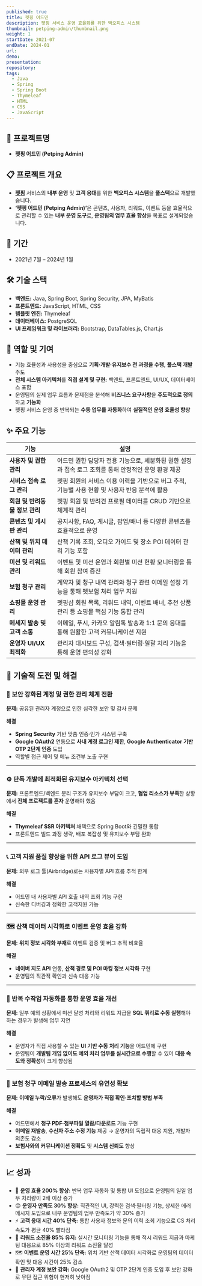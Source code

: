 ```yaml
---
published: true
title: 펫핑 어드민
description: 펫핑 서비스 운영 효율화를 위한 백오피스 시스템
thumbnail: petping-admin/thumbnail.png
weight: 1
startDate: 2021-07
endDate: 2024-01
url: 
demo: 
presentation: 
repository: 
tags:
  - Java
  - Spring
  - Spring Boot
  - Thymeleaf
  - HTML
  - CSS
  - JavaScript
---
```


## 📌 프로젝트명
- **펫핑 어드민 (Petping Admin)**

## 📋 프로젝트 개요
- <a href="/ko/projects/petping" target="_blank"><b>펫핑</b></a> 서비스의 **내부 운영** 및 **고객 응대**를 위한 **백오피스 시스템**을 **풀스택**으로 개발했습니다.
- <b>‘펫핑 어드민 (Petping Admin)’</b>은 콘텐츠, 사용자, 리워드, 이벤트 등을 효율적으로 관리할 수 있는 **내부 운영 도구**로, **운영팀의 업무 효율 향상**을 목표로 설계되었습니다.

## 📅 기간
- 2021년 7월 – 2024년 1월

## 🛠 기술 스택
- **백엔드:** Java, Spring Boot, Spring Security, JPA, MyBatis
- **프론트엔드:** JavaScript, HTML, CSS
- **템플릿 엔진:** Thymeleaf
- **데이터베이스:** PostgreSQL
- **UI 프레임워크 및 라이브러리:** Bootstrap, DataTables.js, Chart.js

## 👤 역할 및 기여
- 기능 효율성과 사용성을 중심으로 **기획·개발·유지보수 전 과정을 수행**, **풀스택 개발** 주도
- **전체 시스템 아키텍처**를 **직접 설계 및 구현:** 백엔드, 프론트엔드, UI/UX, 데이터베이스 포함
- 운영팀의 실제 업무 흐름과 문제점을 분석해 **비즈니스 요구사항**을 **주도적으로 정의**하고 **기능화**
- 펫핑 서비스 운영 중 반복되는 **수동 업무를 자동화**하여 **실질적인 운영 효율성 향상**

## ✨ 주요 기능
| **기능**                     | **설명** |
|----------------------------------|----------|
| **사용자 및 권한 관리**           | 어드민 권한 담당자 전용 기능으로, 세분화된 권한 설정과 접속 로그 조회를 통해 안정적인 운영 환경 제공 |
| **서비스 접속 로그 관리**         | 펫핑 회원의 서비스 이용 이력을 기반으로 버그 추적, 기능별 사용 현황 및 사용자 반응 분석에 활용 |
| **회원 및 반려동물 정보 관리**     | 펫핑 회원 및 반려견 프로필 데이터를 CRUD 기반으로 체계적 관리 |
| **콘텐츠 및 게시판 관리**         | 공지사항, FAQ, 게시글, 팝업/배너 등 다양한 콘텐츠를 효율적으로 운영 |
| **산책 및 위치 데이터 관리**       | 산책 기록 조회, 오디오 가이드 및 장소 POI 데이터 관리 기능 포함 |
| **미션 및 리워드 관리**           | 이벤트 및 미션 운영과 회원별 미션 현황 모니터링을 통해 회원 참여 증진 |
| **보험 청구 관리**               | 계약자 및 청구 내역 관리와 청구 관련 이메일 설정 기능을 통해 펫보험 처리 업무 지원 |
| **쇼핑몰 운영 관리**             | 펫핑샵 회원 목록, 리워드 내역, 이벤트 배너, 추천 상품 관리 등 쇼핑몰 핵심 기능 통합 관리 |
| **메세지 발송 및 고객 소통**       | 이메일, 푸시, 카카오 알림톡 발송과 1:1 문의 응대를 통해 원활한 고객 커뮤니케이션 지원 |
| **운영자 UI/UX 최적화**          | 관리자 대시보드 구성, 검색·필터링·일괄 처리 기능을 통해 운영 편의성 강화 |

## 🚀 기술적 도전 및 해결

### 🔐 보안 강화된 계정 및 권한 관리 체계 전환
**문제:** 공유된 관리자 계정으로 인한 심각한 보안 및 감사 문제

**해결**  
- **Spring Security** 기반 맞춤 인증·인가 시스템 구축 
- **Google OAuth2** 연동으로 **사내 계정 로그인 제한**, **Google Authenticator 기반 OTP 2단계 인증** 도입  
- 역할별 접근 제어 및 메뉴 조건부 노출 구현

---

### ⚙️ 단독 개발에 최적화된 유지보수 아키텍처 선택
**문제:** 프론트엔드/백엔드 분리 구조가 유지보수 부담이 크고, **협업 리소스가 부족**한 상황에서 **전체 프로젝트를 혼자** 운영해야 했음

**해결**  
- **Thymeleaf SSR 아키텍처** 채택으로 Spring Boot와 긴밀한 통합  
- 프론트엔드 빌드 과정 생략, 배포 복잡성 및 유지보수 부담 완화

---

### 📞 고객 지원 품질 향상을 위한 API 로그 뷰어 도입  
**문제:** 외부 로그 툴(Airbridge)로는 사용자별 API 흐름 추적 한계

**해결**  
- 어드민 내 사용자별 API 호출 내역 조회 기능 구현  
- 신속한 디버깅과 정확한 고객지원 가능

---

### 🗺️ 산책 데이터 시각화로 이벤트 운영 효율 강화  
**문제:** **위치 정보 시각화 부재**로 이벤트 검증 및 버그 추적 비효율

**해결**  
- **네이버 지도 API** 연동, **산책 경로 및 POI 마킹 정보 시각화** 구현  
- 운영팀의 직관적 확인과 신속 대응 가능

---

### 🤖 반복 수작업 자동화를 통한 운영 효율 개선
**문제:** 일부 예외 상황에서 미션 달성 처리와 리워드 지급을 **SQL 쿼리로 수동 실행**해야 하는 경우가 발생해 업무 지연

**해결**  
- 운영자가 직접 사용할 수 있는 **UI 기반 수동 처리 기능**을 어드민에 구현  
- 운영팀이 **개발팀 개입 없이도 예외 처리 업무를 실시간으로 수행**할 수 있어 **대응 속도와 정확성**이 크게 향상됨

---

### 📧  보험 청구 이메일 발송 프로세스의 유연성 확보
**문제:** **이메일 누락/오류**가 발생해도 **운영자가 직접 확인·조치할 방법 부족**

**해결**  
- 어드민에서 **청구 PDF·첨부파일 열람/다운로드** 기능 구현  
- **이메일 재발송**, **수신자 주소 수정 기능** 제공 → 운영자의 독립적 대응 지원, 개발자 의존도 감소 
- **보험사와의 커뮤니케이션 정확도** 및 **시스템 신뢰도** 향상

---

## 📈 성과
- 🚀 **운영 효율 200% 향상:** 반복 업무 자동화 및 통합 UI 도입으로 운영팀의 일일 업무 처리량이 2배 이상 증가
- 😊 **운영자 만족도 30% 향상:** 직관적인 UI, 강력한 검색·필터링 기능, 상세한 에러 메시지 도입으로 내부 운영팀의 업무 만족도가 약 30% 증가
- ⚡ **고객 응대 시간 40% 단축:** 통합 사용자 정보와 문의 이력 조회 기능으로 CS 처리 속도가 평균 40% 빨라짐
- 🎯 **리워드 소진율 85% 유지:** 실시간 모니터링 기능을 통해 적시 리워드 지급과 마케팅 대응으로 85% 이상의 리워드 소진율 달성
- 🗺️ **이벤트 운영 시간 25% 단축:** 위치 기반 산책 데이터 시각화로 운영팀의 데이터 확인 및 대응 시간이 25% 감소
- 🔐 **관리자 계정 보안 강화:** Google OAuth2 및 OTP 2단계 인증 도입 후 보안 강화로 무단 접근 위험이 현저히 낮아짐
